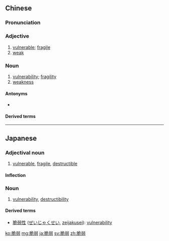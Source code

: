 ==Chinese==
{{zh-forms}}

===Pronunciation===
{{zh-pron
|m=cuìruò
|c=ceoi3 joek6
|mn=chhùi-jio̍k/chhùi-lio̍k
|w=2qoe zaq
|cat=a,n
}}

===Adjective===
{{zh-adj}}

# [[vulnerable]]; [[fragile]]
# [[weak]]

===Noun===
{{zh-noun}}

# [[vulnerability]]; [[fragility]]
# [[weakness]]

====Antonyms====
* {{zh-l|堅強}}

====Derived terms====
{{zh-der|脆弱性}}

{{zh-cat|Advanced}}

----

==Japanese==
{{ja-kanjitab|脆|弱}}

===Adjectival noun===
{{ja-adj|ぜいじゃく|decl=na}}

# [[vulnerable]], [[fragile]], [[destructible]]

====Inflection====
{{ja-na|脆弱|ぜいじゃく|zeijaku}}

===Noun===
{{ja-noun|ぜいじゃく}}

# [[vulnerability]], [[destructibility]]

====Derived terms====
* [[脆弱性]] ([[ぜいじゃくせい]], [[zeijakusei]]): [[vulnerability]]

[[ko:脆弱]]
[[mg:脆弱]]
[[ja:脆弱]]
[[sv:脆弱]]
[[zh:脆弱]]